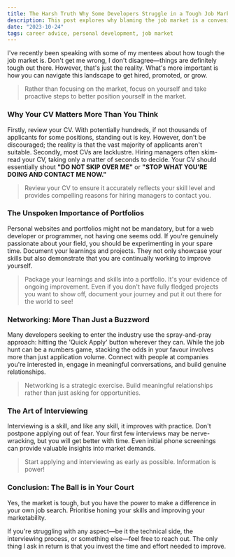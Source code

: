 ```yaml
---
title: The Harsh Truth Why Some Developers Struggle in a Tough Job Market
description: This post explores why blaming the job market is a convenient excuse and how taking proactive steps like building a strong portfolio, networking, and going the extra mile can turn the tide in your favor.
date: "2023-10-24"
tags: career advice, personal development, job market
---
```


I've recently been speaking with some of my mentees about how tough the job market is. Don't get me wrong, I don't disagree—things are definitely tough out there. However, that's just the reality. What's more important is how you can navigate this landscape to get hired, promoted, or grow.

> Rather than focusing on the market, focus on yourself and take proactive steps to better position yourself in the market.

### Why Your CV Matters More Than You Think

Firstly, review your CV. With potentially hundreds, if not thousands of applicants for some positions, standing out is key. However, don't be discouraged; the reality is that the vast majority of applicants aren't suitable. Secondly, most CVs are lacklustre. Hiring managers often skim-read your CV, taking only a matter of seconds to decide. Your CV should essentially shout **"DO NOT SKIP OVER ME"** or **"STOP WHAT YOU'RE DOING AND CONTACT ME NOW."**

> Review your CV to ensure it accurately reflects your skill level and provides compelling reasons for hiring managers to contact you.

### The Unspoken Importance of Portfolios

Personal websites and portfolios might not be mandatory, but for a web developer or programmer, not having one seems odd. If you're genuinely passionate about your field, you should be experimenting in your spare time. Document your learnings and projects. They not only showcase your skills but also demonstrate that you are continually working to improve yourself.

> Package your learnings and skills into a portfolio. It's your evidence of ongoing improvement. Even if you don't have fully fledged projects you want to show off, document your journey and put it out there for the world to see!

### Networking: More Than Just a Buzzword

Many developers seeking to enter the industry use the spray-and-pray approach: hitting the 'Quick Apply' button wherever they can. While the job hunt can be a numbers game, stacking the odds in your favour involves more than just application volume. Connect with people at companies you're interested in, engage in meaningful conversations, and build genuine relationships.

> Networking is a strategic exercise. Build meaningful relationships rather than just asking for opportunities.

### The Art of Interviewing

Interviewing is a skill, and like any skill, it improves with practice. Don't postpone applying out of fear. Your first few interviews may be nerve-wracking, but you will get better with time. Even initial phone screenings can provide valuable insights into market demands.

> Start applying and interviewing as early as possible. Information is power!

### Conclusion: The Ball is in Your Court

Yes, the market is tough, but you have the power to make a difference in your own job search. Prioritise honing your skills and improving your marketability.

If you're struggling with any aspect—be it the technical side, the interviewing process, or something else—feel free to reach out. The only thing I ask in return is that you invest the time and effort needed to improve.
